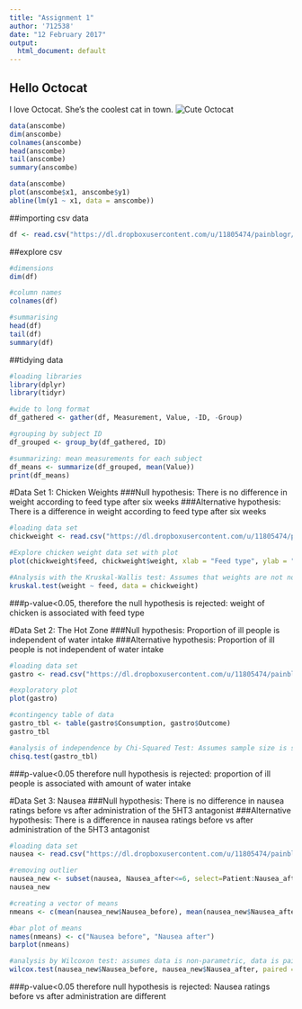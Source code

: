 ```yaml
---
title: "Assignment 1"
author: '712538'
date: "12 February 2017"
output: 
  html_document: default
---
```

## Hello Octocat
I love Octocat. She's the coolest cat in town.
![Cute Octocat](https://dl.dropboxusercontent.com/u/11805474/painblogr/biostats/assignments/octocat.png)
```r
data(anscombe)
dim(anscombe)
colnames(anscombe)
head(anscombe)
tail(anscombe)
summary(anscombe)
```

```r
data(anscombe)
plot(anscombe$x1, anscombe$y1)
abline(lm(y1 ~ x1, data = anscombe))
```

##importing csv data
```r
df <- read.csv("https://dl.dropboxusercontent.com/u/11805474/painblogr/biostats/assignments/analgesic.csv")
```

##explore csv
```r
#dimensions
dim(df)

#column names
colnames(df)

#summarising
head(df)
tail(df)
summary(df)
```

##tidying data
```r
#loading libraries
library(dplyr)
library(tidyr)

#wide to long format
df_gathered <- gather(df, Measurement, Value, -ID, -Group)

#grouping by subject ID
df_grouped <- group_by(df_gathered, ID)

#summarizing: mean measurements for each subject
df_means <- summarize(df_grouped, mean(Value))
print(df_means)
```


#Data Set 1: Chicken Weights
###Null hypothesis: There is no difference in weight according to feed type after six weeks
###Alternative hypothesis: There is a difference in weight according to feed type after six weeks
```r
#loading data set
chickweight <- read.csv("https://dl.dropboxusercontent.com/u/11805474/painblogr/biostats/assignments/chick-weights.csv?dl=1")

#Explore chicken weight data set with plot
plot(chickweight$feed, chickweight$weight, xlab = "Feed type", ylab = "Weight in grams")

#Analysis with the Kruskal-Wallis test: Assumes that weights are not normally distributed, data is unmatched, errors are independent and that each group has the same distribution
kruskal.test(weight ~ feed, data = chickweight)
```
###p-value<0.05, therefore the null hypothesis is rejected: weight of chicken is associated with feed type


#Data Set 2: The Hot Zone
###Null hypothesis: Proportion of ill people is independent of water intake
###Alternative hypothesis: Proportion of ill people is not independent of water intake
```r
#loading data set
gastro <- read.csv("https://dl.dropboxusercontent.com/u/11805474/painblogr/biostats/assignments/gastroenteritis.csv?dl=1")

#exploratory plot
plot(gastro)

#contingency table of data
gastro_tbl <- table(gastro$Consumption, gastro$Outcome)
gastro_tbl

#analysis of independence by Chi-Squared Test: Assumes sample size is sufficiently large that expected values are > 5, and that data is unpaired
chisq.test(gastro_tbl)
```
###p-value<0.05 therefore null hypothesis is rejected: proportion of ill people is associated with amount of water intake

#Data Set 3: Nausea
###Null hypothesis: There is no difference in nausea ratings before vs after administration of the 5HT3 antagonist
###Alternative hypothesis: There is a difference in nausea ratings before vs after administration of the 5HT3 antagonist
```r
#loading data set
nausea <- read.csv("https://dl.dropboxusercontent.com/u/11805474/painblogr/biostats/assignments/nausea.csv?dl=1")

#removing outlier
nausea_new <- subset(nausea, Nausea_after<=6, select=Patient:Nausea_after)
nausea_new

#creating a vector of means
nmeans <- c(mean(nausea_new$Nausea_before), mean(nausea_new$Nausea_after))

#bar plot of means
names(nmeans) <- c("Nausea before", "Nausea after")
barplot(nmeans)

#analysis by Wilcoxon test: assumes data is non-parametric, data is paired, errors are independent and samples have same distribution
wilcox.test(nausea_new$Nausea_before, nausea_new$Nausea_after, paired = TRUE)

```
###p-value<0.05 therefore null hypothesis is rejected: Nausea ratings before vs after administration are different